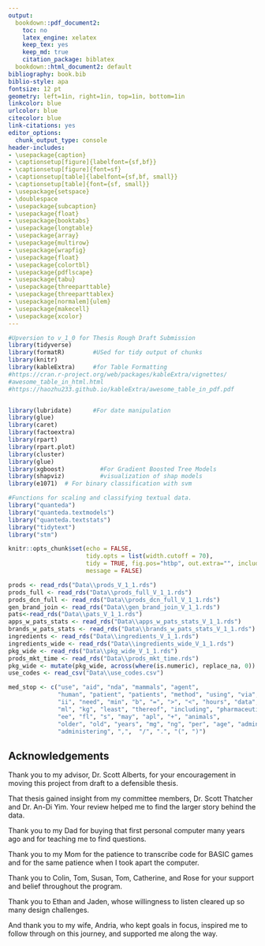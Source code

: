 ```yaml
--- 
output:
  bookdown::pdf_document2:
    toc: no
    latex_engine: xelatex
    keep_tex: yes
    keep_md: true
    citation_package: biblatex
  bookdown::html_document2: default
bibliography: book.bib
biblio-style: apa
fontsize: 12 pt
geometry: left=1in, right=1in, top=1in, bottom=1in
linkcolor: blue
urlcolor: blue
citecolor: blue
link-citations: yes
editor_options:
  chunk_output_type: console
header-includes:
- \usepackage{caption}
- \captionsetup[figure]{labelfont={sf,bf}}
- \captionsetup[figure]{font=sf}
- \captionsetup[table]{labelfont={sf,bf, small}}
- \captionsetup[table]{font={sf, small}}
- \usepackage{setspace}
- \doublespace
- \usepackage{subcaption}
- \usepackage{float}
- \usepackage{booktabs}
- \usepackage{longtable}
- \usepackage{array}
- \usepackage{multirow}
- \usepackage{wrapfig}
- \usepackage{float}
- \usepackage{colortbl}
- \usepackage{pdflscape}
- \usepackage{tabu}
- \usepackage{threeparttable}
- \usepackage{threeparttablex}
- \usepackage[normalem]{ulem}
- \usepackage{makecell}
- \usepackage{xcolor}
---
```


```r
#Upversion to v_1_0 for Thesis Rough Draft Submission
library(tidyverse)
library(formatR)        #USed for tidy output of chunks
library(knitr)
library(kableExtra)     #for Table Formatting
#https://cran.r-project.org/web/packages/kableExtra/vignettes/
#awesome_table_in_html.html
#https://haozhu233.github.io/kableExtra/awesome_table_in_pdf.pdf


library(lubridate)      #For date manipulation
library(glue)
library(caret)
library(factoextra)
library(rpart)
library(rpart.plot)
library(cluster)
library(glue)
library(xgboost)          #For Gradient Boosted Tree Models
library(shapviz)          #visualization of shap models 
library(e1071)  # For binary classification with svm

#Functions for scaling and classifying textual data.
library("quanteda")
library("quanteda.textmodels") 
library("quanteda.textstats")  
library("tidytext")
library("stm")

knitr::opts_chunk$set(echo = FALSE, 
                      tidy.opts = list(width.cutoff = 70), 
                      tidy = TRUE, fig.pos="htbp", out.extra="", include = FALSE,
                      message = FALSE)
```
```r
prods <- read_rds("Data\\prods_V_1_1.rds")
prods_full <- read_rds("Data\\prods_full_V_1_1.rds")
prods_dcn_full <- read_rds("Data\\prods_dcn_full_V_1_1.rds")
gen_brand_join <- read_rds("Data\\gen_brand_join_V_1_1.rds")
pats<-read_rds("Data\\pats_V_1_1.rds")
apps_w_pats_stats <- read_rds("Data\\apps_w_pats_stats_V_1_1.rds")
brands_w_pats_stats <- read_rds("Data\\brands_w_pats_stats_V_1_1.rds")
ingredients <- read_rds("Data\\ingredients_V_1_1.rds")
ingredients_wide <- read_rds("Data\\ingredients_wide_V_1_1.rds")
pkg_wide <- read_rds("Data\\pkg_wide_V_1_1.rds")
prods_mkt_time <- read_rds("Data\\prods_mkt_time.rds")
pkg_wide <- mutate(pkg_wide, across(where(is.numeric), replace_na, 0))
use_codes <- read_csv("Data\\use_codes.csv")

med_stop <- c("use", "aid", "nda", "mammals", "agent",  
              "human", "patient", "patients", "method", "using", "via", "due",
              "ii", "need", "min", "b", "=", ">", "<", "hours", "data",
              "ml", "kg", "least", "thereof", "including", "pharmaceutical", 
              "ee", "fl", "s", "may", "apl", "+", "animals",
              "older", "old", "years", "mg", "ng", "per", "age", "administer",
              "administering", ",",  "/", ".", "(", ")")

```
\begin{center}Classification of Generic Manufacturers and Competition in the Pharmaceutical Industry
  
  
A Thesis Submitted in Partial Fulfillment of the  

Requirements for the Degree of  

Master of Arts  
  
  
  
by  

Mark Benmuvhar  
  
Dr. Scott Alberts, Thesis Advisor
  
Department of Data Science
  
School of Arts and Letters
  
2022
  
  
TRUMAN STATE UNIVERSITY  

Kirksville, Missouri

\end{center}
\thispagestyle{empty}

\newpage
\pagenumbering{roman}
\setcounter{page}{2}  

\hspace{0pt}
\vfill
## Acknowledgements {.unlisted .unnumbered}

Thank you to my advisor, Dr. Scott Alberts, for your encouragement in moving this project from draft to a defensible thesis.  

That thesis gained insight from my committee members, Dr. Scott Thatcher and Dr. An-Di Yim.  Your review helped me to find the larger story behind the data.   
\par
Thank you to my Dad for buying that first personal computer many years ago and for teaching me to find questions.  

Thank you to my Mom for the patience to transcribe code for BASIC games and for the same patience when I took apart the computer.  
\par
Thank you to Colin, Tom, Susan, Tom, Catherine, and Rose for your support and belief throughout the program.  

Thank you to Ethan and Jaden, whose willingness to listen cleared up so many design challenges.  
\par
And thank you to my wife, Andria, who kept goals in focus, inspired me to follow through on this journey, and supported me along the way.  

\vfill
\hspace{0pt}

\newpage
\tableofcontents
\newpage
\pagenumbering{roman}